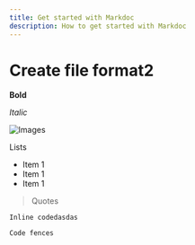 ```yaml
---
title: Get started with Markdoc
description: How to get started with Markdoc
---
```



# Create file format2

**Bold**

_Italic_

![Images](https://jinjat.com/img/icons/packages.svg)

Lists
- Item 1
- Item 1
- Item 1

> Quotes

`Inline codedasdas`

```
Code fences
```

<Create type="vertical">
    <Control ref="#/properties/name" />
    <Control ref="#/properties/database_name" />
    <Control ref="#/properties/schema_name" />
    <Control ref="#/properties/type" />
    <Control ref="#/properties/owner" />
    <Control ref="#/properties/comment" />
    <Control ref="#/properties/compression" />
    <Rule effect="SHOW" ref='#/properties/type' schema={{enum: ["CSV", "JSON"]}}>
      <Control ref="file_extension" />
    </Rule>
</Create>